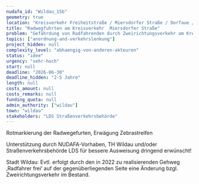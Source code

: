 ```yaml
---
nudafa_id: "Wildau_15b"
geometry: true
location: "Kreisverkehr Freiheitstraße / Miersdorfer Straße / Dorfaue / Röntgenstraße"
title: "Radwegfuhrten am Kreisverkehr  Miersdorfer Straße"
problem: "Gefährdung von Radfahrenden durch Zweirichtungsverkehr am Kreisel"
topics: ["anordnung-and-verkehrslenkung"]
project_hidden: null
complexity_level: "abhaengig-von-anderen-akteuren"
status: "idee"
urgency: "sehr-hoch"
start: null
deadline: "2026-06-30"
deadline_hidden: "2-5 Jahre"
length: null
costs_amount: null
costs_remarks: null
funding_quota: null
admin_authority: ["wildau"]
town: "wildau"
stakeholders: "LDS Straßenverkehrsbehörde"
---
```

Rotmarkierung der Radwegefurten, Erwägung Zebrastreifen

Unterstützung durch NUDAFA-Vorhaben, TH Wildau und/oder Straßenverkehrsbehörde LDS für bessere Ausweisung dringend erwünscht!

Stadt Wildau: Evtl. erfolgt durch den in 2022 zu realisierenden Gehweg ‚Radfahrer frei‘  auf der gegenüberliegenden Seite eine Änderung bzgl. Zweirichtungsverkehr im Bestand.
